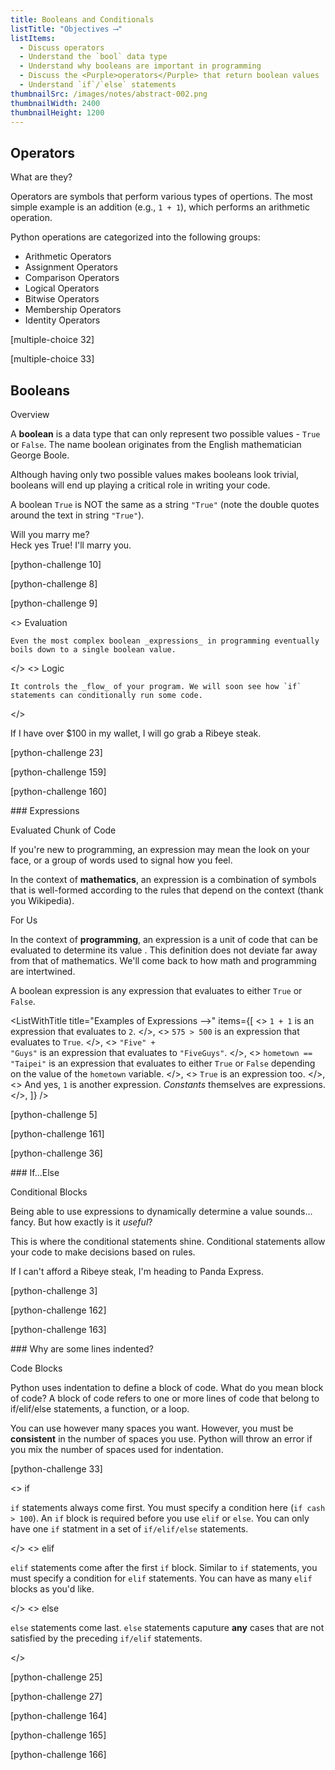 ```yaml
---
title: Booleans and Conditionals
listTitle: "Objectives ⟶"
listItems:
  - Discuss operators
  - Understand the `bool` data type
  - Understand why booleans are important in programming
  - Discuss the <Purple>operators</Purple> that return boolean values
  - Understand `if`/`else` statements
thumbnailSrc: /images/notes/abstract-002.png
thumbnailWidth: 2400
thumbnailHeight: 1200
---
```


<CenteredColumn>

## Operators

<Chip color="blue">What are they?</Chip>

Operators are symbols that perform various types of opertions. The most simple example is an addition (e.g., `1 + 1`), which performs an arithmetic operation.

Python operations are categorized into the following groups:

- Arithmetic Operators
- Assignment Operators
- Comparison Operators
- Logical Operators
- Bitwise Operators
- Membership Operators
- Identity Operators

</CenteredColumn>

[multiple-choice 32]

[multiple-choice 33]

<CenteredColumn>

## Booleans

<Chip color="purple">Overview</Chip>

A **boolean** is a data type that can only represent two possible values - `True` or `False`. The name boolean originates from the English mathematician George Boole.

Although having only two possible values makes booleans look trivial, booleans will end up playing a critical role in writing your code.

A boolean `True` is NOT the same as a string `"True"` (note the double quotes around the text in string `"True"`).

</CenteredColumn>

<LargeQuote>
  Will you marry me? <br className="d-none d-md-inline" />
  Heck <span style={{ color: "#aaa", textDecoration: "line-through" }}>
    yes
  </span> <Green>True</Green>! I'll marry you.
</LargeQuote>

[python-challenge 10]

[python-challenge 8]

[python-challenge 9]

<RowBoxItems title="Why are booleans so important?" color="blue">
<>
    <Chip color="blue">Evaluation</Chip>

    Even the most complex boolean _expressions_ in programming eventually boils down to a single boolean value.

</>
<>
    <Chip color="blue">Logic</Chip>

    It controls the _flow_ of your program. We will soon see how `if` statements can conditionally run some code.

</>
</RowBoxItems>

<LargeQuote>
  If I have over $100 in my wallet, I will go grab a Ribeye steak.
</LargeQuote>

[python-challenge 23]

[python-challenge 159]

[python-challenge 160]

<CenteredColumn>
### Expressions

<Chip color="purple">Evaluated Chunk of Code</Chip>

If you're new to programming, an <Blue>expression</Blue> may mean the look on your face, or a group of words used to signal how you feel.

In the context of **mathematics**, an expression is <Pink>a combination of symbols that is well-formed according to the rules</Pink> that depend on the context (thank you Wikipedia).

<Chip color="green">For Us</Chip>

In the context of **programming**, an expression is <Green>a unit of code that can be evaluated to determine its value</Green> . This definition does not deviate far away from that of mathematics. We'll come back to how math and programming are intertwined.

A <Green>boolean expression</Green> is any expression that evaluates to either `True` or `False`.

</CenteredColumn>

<ListWithTitle
  title="Examples of Expressions ⟶"
  items={[
    <>
      <code>1 + 1</code> is an expression that evaluates to <code>2</code>.
    </>,
    <>
      <code>575 &gt; 500</code> is an expression that evaluates to
      <code>True</code>.
    </>,
    <>
      <code>"Five" + "Guys"</code> is an expression that evaluates to
      <code>"FiveGuys"</code>.
    </>,
    <>
      <code>hometown == "Taipei"</code> is an expression that evaluates to
      either <code>True</code>
      or <code>False</code> depending on the value of the <code>hometown</code> variable.
    </>,
    <>
      <code>True</code> is an expression too.
    </>,
    <>
      And yes, <code>1</code> is another expression. <em>Constants</em>
      themselves are expressions.
    </>,
  ]}
/>

[python-challenge 5]

[python-challenge 161]

[python-challenge 36]

<CenteredColumn>
### If...Else

<Chip color="green">Conditional Blocks</Chip>

Being able to use expressions to dynamically determine a value sounds... fancy. But how exactly is it _useful_?

This is where the <Green>conditional statements</Green> shine. Conditional statements allow your code to make decisions based on rules.

</CenteredColumn>

<LargeQuote>
  If I can't afford a Ribeye steak, I'm heading to Panda Express.
</LargeQuote>

[python-challenge 3]

[python-challenge 162]

[python-challenge 163]

<CenteredColumn>
### Why are some lines indented?

<Chip color="green">Code Blocks</Chip>

Python uses indentation to define a block of code. What do you mean block of code? A block of code refers to <Purple>one or more lines of code that belong to if/elif/else statements, a function, or a loop.</Purple>

You can use however many spaces you want. However, you must be **consistent** in the number of spaces you use. Python will throw an error if you mix the number of spaces used for indentation.

</CenteredColumn>

[python-challenge 33]

<RowBoxItems title="Conditional Statements" color="blue">
<>
<Chip color="green">if</Chip>

`if` statements always come first. You must specify a condition here (`if cash > 100`). An `if` block is required before you use `elif` or `else`. You can only have one `if` statment in a set of `if/elif/else` statements.

</>
<>
<Chip color="yellow">elif</Chip>

`elif` statements come after the first `if` block. Similar to `if` statements, you must specify a condition for `elif` statements. You can have as many `elif` blocks as you'd like.

</>
<>
<Chip color="pink">else</Chip>

`else` statements come last. `else` statements caputure **any** cases that are not satisfied by the preceding `if/elif` statements.

</>
</RowBoxItems>

[python-challenge 25]

[python-challenge 27]

[python-challenge 164]

[python-challenge 165]

[python-challenge 166]

